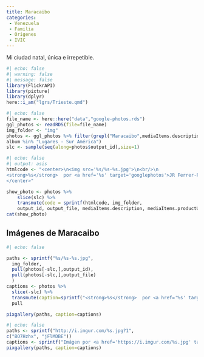 ```yaml
---
title: Maracaibo
categories:
 - Venezuela
 - Familia
 - Origenes
 - IVIC
---
```


Mi ciudad natal, única e irrepetible.

```r
#| echo: false
#| warning: false
#| message: false
library(FlickrAPI)
library(pixture)
library(dplyr)
here::i_am("lgrs/Trieste.qmd")
```

```r
#| echo: false
file_name <- here::here("data","google-photos.rds")
ggl_photos <- readRDS(file=file_name)
img_folder <- "img"
photos <- ggl_photos %>% filter(grepl("Maracaibo",mediaItems.description),
album %in% "Lugares - Sur América")
slc <- sample(seq(along=photos$output_id),size=1)
```

```r
#| echo: false
#| output: asis
htmlcode <- "<center>\n<img src='%s/%s-%s.jpg'>\n<br/>\n
<strong>%s</strong>  por <a href='%s' target='googlephotos'>JR Ferrer-Paris @ Google Photos</a><br/>
</center>"

show_photo <- photos %>% 
    slice(slc) %>%
    transmute(code = sprintf(htmlcode, img_folder, 
    output_id, output_file, mediaItems.description, mediaItems.productUrl)) %>% pull()
cat(show_photo)
```

## Imágenes de Maracaibo

```r
#| echo: false

paths <- sprintf("%s/%s-%s.jpg",
  img_folder, 
  pull(photos[-slc,],output_id),
  pull(photos[-slc,],output_file)
  )
captions <- photos %>%
  slice(-slc) %>% 
  transmute(caption=sprintf("<strong>%s</strong>  por <a href='%s' target='googlephotos'>JR Ferrer-Paris @ Google Photos</a>",mediaItems.description,mediaItems.productUrl)) %>% 
  pull

pixgallery(paths, caption=captions)

```
```r
#| echo: false
paths <- sprintf("http://i.imgur.com/%s.jpg?1",
c("BO7Hzhx", "jFlMDBE"))
captions <- sprintf("Imágen por <a href='https://i.imgur.com/%s.jpg' target='imgur'>NeoMapas @ imgur</a>",  c("BO7Hzhx", "jFlMDBE"))
pixgallery(paths, caption=captions)
```
